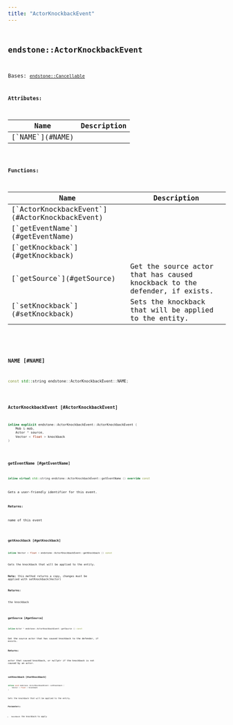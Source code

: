 ```yaml
---
title: "ActorKnockbackEvent"
---
```


## <code className="doc-symbol doc-symbol-class"/> endstone::ActorKnockbackEvent

Bases: [`endstone::Cancellable`](classendstone_1_1_cancellable.md)









**Attributes:**

<table>
<thead>
   <tr>
      <th>Name</th>
      <th>Description</th>
   </tr>
</thead>
<tbody>
<tr key="classendstone_1_1_actor_knockback_event_1a3612ace20ee9b1d15cc5d3f65aef90a0">
    <td>[`NAME`](#NAME)</td>
    <td></td>
</tr>
</tbody>
</table>






**Functions:**

<table>
<thead>
   <tr>
      <th>Name</th>
      <th>Description</th>
   </tr>
</thead>
<tbody>
<tr key="classendstone_1_1_actor_knockback_event_1acd617a2d1ffb56c3b9a479d4ddb080a5">
    <td>[`ActorKnockbackEvent`](#ActorKnockbackEvent)</td>
    <td></td>
</tr>
<tr key="classendstone_1_1_actor_knockback_event_1a6b3eee184de0d29360031cf48680c25a">
    <td>[`getEventName`](#getEventName)</td>
    <td></td>
</tr>
<tr key="classendstone_1_1_actor_knockback_event_1a7ec5c1018eb0c66d7143796837ebfff0">
    <td>[`getKnockback`](#getKnockback)</td>
    <td></td>
</tr>
<tr key="classendstone_1_1_actor_knockback_event_1a4dc601b2fc54d46ef20821a75035cd2e">
    <td>[`getSource`](#getSource)</td>
    <td>Get the source actor that has caused knockback to the defender, if exists.</td>
</tr>
<tr key="classendstone_1_1_actor_knockback_event_1a17876ee6a06028878ff098bec3bb20f1">
    <td>[`setKnockback`](#setKnockback)</td>
    <td>Sets the knockback that will be applied to the entity.</td>
</tr>
</tbody>
</table>

### <code className="doc-symbol doc-symbol-variable"/> NAME [#NAME]

```cpp
const std::string endstone::ActorKnockbackEvent::NAME;
```
### <code className="doc-symbol doc-symbol-function"/> ActorKnockbackEvent [#ActorKnockbackEvent]

```cpp
inline explicit endstone::ActorKnockbackEvent::ActorKnockbackEvent (
    Mob & mob,
    Actor * source,
    Vector < float > knockback
) 
```
### <code className="doc-symbol doc-symbol-function"/> getEventName [#getEventName]

```cpp
inline virtual std::string endstone::ActorKnockbackEvent::getEventName () override const
```


Gets a user-friendly identifier for this event.




**Returns:**

name of this event 





        
### <code className="doc-symbol doc-symbol-function"/> getKnockback [#getKnockback]

```cpp
inline Vector < float > endstone::ActorKnockbackEvent::getKnockback () const
```


Gets the knockback that will be applied to the entity.


**Note:** this method returns a copy, changes must be applied with setKnockback(Vector)




**Returns:**

the knockback 





        
### <code className="doc-symbol doc-symbol-function"/> getSource [#getSource]

```cpp
inline Actor * endstone::ActorKnockbackEvent::getSource () const
```

Get the source actor that has caused knockback to the defender, if exists.





**Returns:**

actor that caused knockback, or nullptr if the knockback is not caused by an actor. 





        
### <code className="doc-symbol doc-symbol-function"/> setKnockback [#setKnockback]

```cpp
inline void endstone::ActorKnockbackEvent::setKnockback (
    Vector < float > knockback
) 
```

Sets the knockback that will be applied to the entity.





**Parameters:**


* `knockback` the knockback to apply 




        